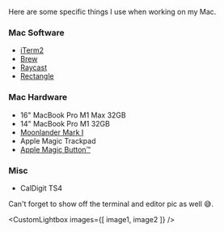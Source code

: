 

Here are some specific things I use when working on my Mac.

### Mac Software

- <a href="https://iterm2.com" target="_blank">iTerm2</a>
- <a href="https://brew.sh" target="_blank">Brew</a>
- <a href="https://raycast.com" target="_blank">Raycast</a>
- <a href="https://rectangleapp.com" target="_blank">Rectangle</a>

### Mac Hardware
- 16" MacBook Pro M1 Max 32GB
- 14" MacBook Pro M1 32GB
- <a href="https://www.zsa.io/moonlander" target="_blank">Moonlander Mark I</a> 
- Apple Magic Trackpad
- <a href="https://twitter.com/Hacksore/status/1665077323098365955" target="_blank">Apple Magic Button™</a>

### Misc
- CalDigit TS4 

Can't forget to show off the terminal and editor pic as well 😅.

<CustomLightbox
  images={[ image1, image2 ]}
/>
